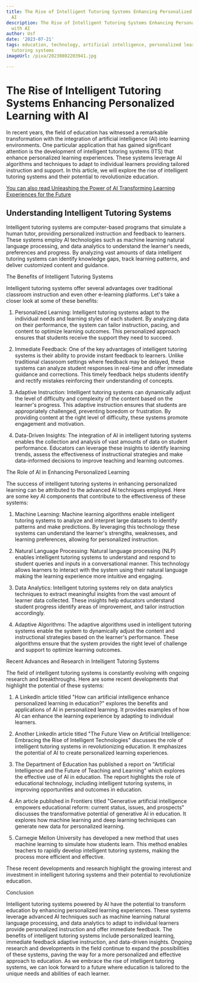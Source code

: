```yaml
---
title: The Rise of Intelligent Tutoring Systems Enhancing Personalized Learning with
  AI
description: The Rise of Intelligent Tutoring Systems Enhancing Personalized Learning
  with AI
author: Usf
date: '2023-07-21'
tags: education, technology, artificial intelligence, personalized learning, intelligent
  tutoring systems
imageUrl: /pixa/20230802203941.jpg

---
```

# The  Rise of Intelligent Tutoring Systems Enhancing Personalized Learning with  AI

In  recent years, the field of education has witnessed a remarkable transformation with the integration of artificial intelligence (AI) into learning  environments. One particular application that has gained significant attention is the development of intelligent  tutoring systems (ITS) that  enhance personalized learning experiences. These systems leverage AI algorithms and techniques to  adapt to individual  learners providing tailored instruction and support. In this article, we will explore  the rise of intelligent tutoring systems and their potential to revolutionize education.

[You can also read Unleashing the Power of AI Transforming Learning Experiences for the Future](Unleashing%20the%20Power%20of%20AI%20Transforming%20Learning%20Experiences%20for%20the%20Future)


## Understanding Intelligent  Tutoring Systems

Intelligent tutoring systems are computer-based programs that simulate a human tutor, providing personalized  instruction and feedback to  learners.  These systems employ AI technologies such as machine learning natural language processing, and data analytics to understand the learner's needs, preferences  and progress.  By analyzing vast amounts of data intelligent tutoring  systems  can identify knowledge gaps, track  learning patterns, and deliver customized content and guidance.

The Benefits of Intelligent Tutoring Systems

Intelligent tutoring systems offer  several advantages  over traditional classroom instruction and even other e-learning platforms. Let's take a closer look at  some of  these benefits:

1. Personalized Learning: Intelligent tutoring systems adapt to the individual  needs and  learning styles of each  student. By analyzing data on their performance, the system can tailor instruction, pacing, and content to optimize learning outcomes. This personalized approach ensures that students receive  the support they need to succeed.

2. Immediate Feedback:  One of the key advantages of intelligent tutoring systems is  their ability to provide instant feedback to learners. Unlike traditional classroom settings where feedback may be delayed, these systems can analyze student responses  in real-time and offer immediate guidance and corrections.  This timely feedback helps students identify and rectify mistakes reinforcing their understanding of concepts.

3.  Adaptive Instruction: Intelligent  tutoring systems  can dynamically adjust  the level of difficulty and complexity  of the content based on the  learner's progress. This adaptive instruction ensures that students are appropriately challenged, preventing boredom or frustration.  By providing content  at the right level  of difficulty, these systems promote engagement and motivation.

4. Data-Driven Insights: The integration of AI in intelligent tutoring systems enables the collection and analysis of vast amounts of data on student performance. Educators can leverage these insights  to  identify learning  trends, assess the effectiveness of instructional strategies and make data-informed decisions to improve teaching and learning outcomes.

The Role of AI  in Enhancing Personalized  Learning

The success of intelligent tutoring  systems in enhancing personalized learning can be attributed to the advanced AI techniques employed.  Here are some key AI components that contribute to the effectiveness of these systems:

1. Machine Learning: Machine learning algorithms enable intelligent tutoring systems to analyze and interpret large  datasets to identify patterns and make predictions. By  leveraging this technology  these systems  can understand the learner's strengths, weaknesses, and learning preferences, allowing for personalized instruction.

2. Natural Language Processing: Natural language processing (NLP) enables intelligent tutoring systems to understand and respond to student queries and inputs in a conversational manner. This technology allows learners to interact with the system using their natural language making the learning experience more intuitive and engaging.

3. Data  Analytics: Intelligent  tutoring systems rely on data analytics techniques to extract meaningful insights from the vast amount of learner  data collected. These insights help educators  understand student progress identify areas of improvement, and tailor instruction accordingly.

4. Adaptive Algorithms:  The adaptive algorithms used in intelligent tutoring systems enable  the system to dynamically adjust the content and instructional strategies based on the learner's performance.  These algorithms ensure that the system provides the right level of challenge and support to optimize learning  outcomes.

Recent Advances and Research in Intelligent Tutoring Systems

The field of intelligent tutoring systems  is constantly evolving  with ongoing research and breakthroughs. Here are some recent developments  that highlight the potential of these systems:

1. A LinkedIn article titled "How can artificial intelligence enhance personalized learning  in education?" explores the benefits and applications of AI in personalized learning. It provides examples of how AI can enhance the learning experience by adapting to individual learners.

2. Another LinkedIn  article titled "The Future View  on  Artificial Intelligence:  Embracing the Rise of Intelligent Technologies" discusses the role of intelligent tutoring  systems in revolutionizing education. It emphasizes the  potential of AI to create personalized learning experiences.

3.  The Department of Education has published a report on "Artificial Intelligence and the Future of Teaching and Learning" which explores the effective use of  AI in education. The report highlights the role of educational technology, including  intelligent tutoring systems, in improving opportunities and outcomes in education.

4. An  article published in Frontiers titled "Generative artificial intelligence empowers  educational reform: current status, issues,  and prospects" discusses the transformative potential of generative AI in education. It explores  how machine learning and deep learning techniques can generate new data for personalized learning.

5. Carnegie Mellon University has developed a new  method that uses machine  learning to  simulate how students learn. This method enables  teachers to rapidly develop intelligent tutoring  systems, making the process more efficient and effective.

These recent developments and research highlight the  growing interest and investment in intelligent tutoring systems and their potential to revolutionize education.

Conclusion

Intelligent tutoring systems powered by  AI have the potential to transform education  by enhancing personalized learning experiences. These  systems leverage advanced  AI  techniques such as machine learning natural language processing, and  data analytics  to adapt to individual learners provide personalized instruction and offer immediate feedback. The benefits of intelligent tutoring systems include personalized  learning,  immediate feedback adaptive instruction, and data-driven  insights.  Ongoing research and developments in the field continue to expand the possibilities of these systems, paving the way for a  more personalized and effective approach to education.  As we  embrace the rise of intelligent tutoring systems, we can look forward to a future where education is tailored to the unique needs and  abilities of each  learner.